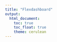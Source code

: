 ```yaml
---
title: "Flexdashboard"
output: 
  html_document:
    toc: true
    toc_float: true
    theme: cerulean
---
```




